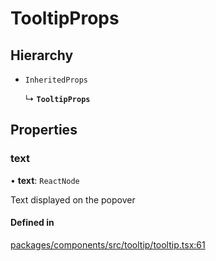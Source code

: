 # TooltipProps

## Hierarchy

- `InheritedProps`

  ↳ **`TooltipProps`**

## Properties

### text

• **text**: `ReactNode`

Text displayed on the popover

#### Defined in

[packages/components/src/tooltip/tooltip.tsx:61](https://github.com/vtex/shoreline/blob/6674ddada/packages/components/src/tooltip/tooltip.tsx#L61)
